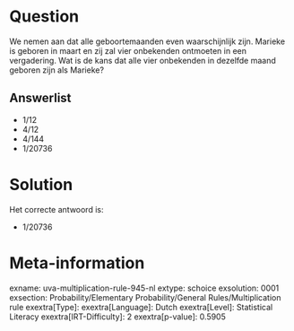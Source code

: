 Question
========

We nemen aan dat alle geboortemaanden even waarschijnlijk zijn. Marieke
is geboren in maart en zij zal vier onbekenden ontmoeten in een
vergadering. Wat is de kans dat alle vier onbekenden in dezelfde maand
geboren zijn als Marieke?

Answerlist
----------

* 1/12
* 4/12
* 4/144
* 1/20736

Solution
========

Het correcte antwoord is: 

* 1/20736

Meta-information
================
exname: uva-multiplication-rule-945-nl
extype: schoice
exsolution: 0001
exsection: Probability/Elementary Probability/General Rules/Multiplication rule
exextra[Type]: 
exextra[Language]: Dutch
exextra[Level]: Statistical Literacy
exextra[IRT-Difficulty]: 2
exextra[p-value]: 0.5905

